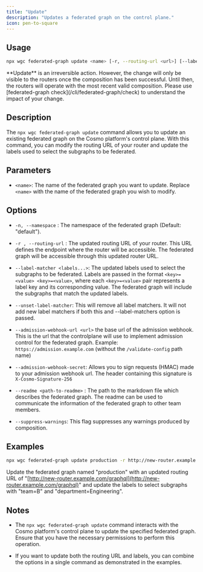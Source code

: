 ```yaml
---
title: "Update"
description: "Updates a federated graph on the control plane."
icon: pen-to-square
---
```


## Usage

```bash
npx wgc federated-graph update <name> [-r, --routing-url <url>] [--label-matcher <labels...>] [--readme <path-to-readme>]
```
<Info>
**Update** is an irreversible action. However, the change will only be visible to the routers once the composition has been successful. Until then, the routers will operate with the most recent valid composition. Please use [federated-graph check](/cli/federated-graph/check) to understand the impact of your change.
</Info>

## Description

The `npx wgc federated-graph update` command allows you to update an existing federated graph on the Cosmo platform's control plane. With this command, you can modify the routing URL of your router and update the labels used to select the subgraphs to be federated.

## Parameters

* `<name>`: The name of the federated graph you want to update. Replace `<name>` with the name of the federated graph you wish to modify.

## Options

* `-n, --namespace` : The namespace of the federated graph (Default: "default").

* `-r , --routing-url` : The updated routing URL of your router. This URL defines the endpoint where the router will be accessible. The federated graph will be accessible through this updated router URL.

* `--label-matcher <labels...>`: The updated labels used to select the subgraphs to be federated. Labels are passed in the format `<key>=<value> <key>=<value>`, where each `<key>=<value>` pair represents a label key and its corresponding value. The federated graph will include the subgraphs that match the updated labels.

* `--unset-label-matcher`: This will remove all label matchers. It will not add new label matchers if both this and --label-matchers option is passed.

* `--admission-webhook-url <url>` the base url of the admission webhook. This is the url that the controlplane will use to implement admission control for the federated graph. Example: `https://admission.example.com` (without the `/validate-config` path name)

* `--admission-webhook-secret`: Allows you to sign requests (HMAC) made to your admission webhook url. The header containing this signature is `X-Cosmo-Signature-256`

* `--readme <path-to-readme>` : The path to the markdown file which describes the federated graph. The readme can be used to communicate the information of the federated graph to other team members.

* `--suppress-warnings`: This flag suppresses any warnings produced by composition.

## Examples

```bash
npx wgc federated-graph update production -r http://new-router.example.com/graphql --selector team=B department=Engineering
```

Update the federated graph named "production" with an updated routing URL of "[http://new-router.example.com/graphql](http://new-router.example.com/graphql)" and update the labels to select subgraphs with "team=B" and "department=Engineering".

## Notes

* The `npx wgc federated-graph update` command interacts with the Cosmo platform's control plane to update the specified federated graph. Ensure that you have the necessary permissions to perform this operation.

* If you want to update both the routing URL and labels, you can combine the options in a single command as demonstrated in the examples.

